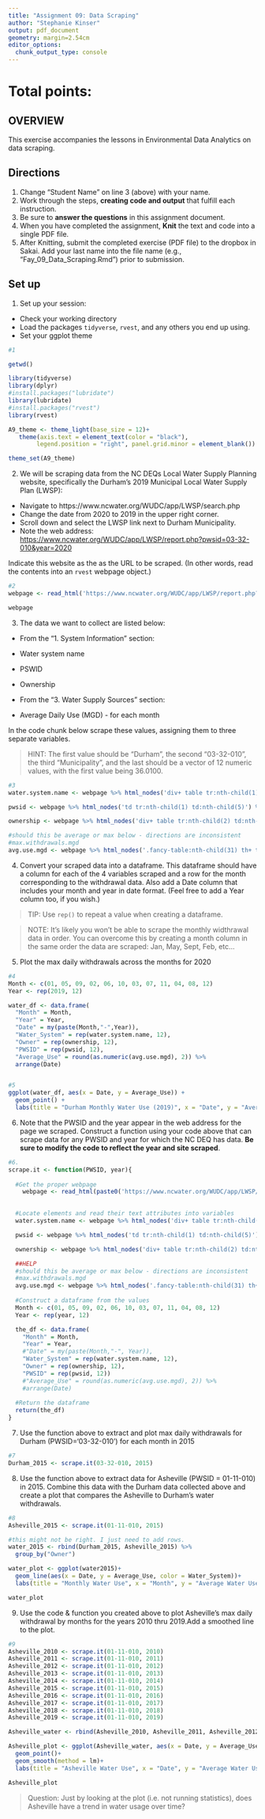 ```yaml
---
title: "Assignment 09: Data Scraping"
author: "Stephanie Kinser"
output: pdf_document
geometry: margin=2.54cm
editor_options: 
  chunk_output_type: console
---
```


# Total points:

## OVERVIEW

This exercise accompanies the lessons in Environmental Data Analytics on data scraping. 

## Directions
1. Change "Student Name" on line 3 (above) with your name.
2. Work through the steps, **creating code and output** that fulfill each instruction.
3. Be sure to **answer the questions** in this assignment document.
4. When you have completed the assignment, **Knit** the text and code into a single PDF file.
5. After Knitting, submit the completed exercise (PDF file) to the dropbox in Sakai. Add your last name into the file name (e.g., "Fay_09_Data_Scraping.Rmd") prior to submission.


## Set up 
1. Set up your session:

* Check your working directory
* Load the packages `tidyverse`, `rvest`, and any others you end up using.
* Set your ggplot theme

```r
#1

getwd()

library(tidyverse)
library(dplyr)
#install.packages("lubridate")
library(lubridate)
#install.packages("rvest")
library(rvest)

A9_theme <- theme_light(base_size = 12)+
   theme(axis.text = element_text(color = "black"), 
        legend.position = "right", panel.grid.minor = element_blank())

theme_set(A9_theme)

```

2. We will be scraping data from the NC DEQs Local Water Supply Planning website, specifically the Durham's 2019 Municipal Local Water Supply Plan (LWSP): 
 * Navigate to https://www.ncwater.org/WUDC/app/LWSP/search.php
 * Change the date from 2020 to 2019 in the upper right corner.
 * Scroll down and select the LWSP link next to Durham Municipality. 
 * Note the web address: <https://www.ncwater.org/WUDC/app/LWSP/report.php?pwsid=03-32-010&year=2020>

Indicate this website as the as the URL to be scraped. (In other words, read the contents into an
`rvest` webpage object.)

```r
#2
webpage <- read_html('https://www.ncwater.org/WUDC/app/LWSP/report.php?pwsid=03-32-010&year=2019')

webpage


```

3. The data we want to collect are listed below:

* From the "1. System Information" section:
 * Water system name
 * PSWID
 * Ownership
 
* From the "3. Water Supply Sources" section:
 * Average Daily Use (MGD) - for each month

In the code chunk below scrape these values, assigning them to three separate variables.

>HINT: The first value should be "Durham", the second "03-32-010", the third "Municipality", and the last should be a vector of 12 numeric values, with the first value being 36.0100.

```r
#3
water.system.name <- webpage %>% html_nodes('div+ table tr:nth-child(1) td:nth-child(2)') %>% html_text()

pwsid <- webpage %>% html_nodes('td tr:nth-child(1) td:nth-child(5)') %>% html_text()

ownership <- webpage %>% html_nodes('div+ table tr:nth-child(2) td:nth-child(4)') %>% html_text()

#should this be average or max below - directions are inconsistent
#max.withdrawals.mgd 
avg.use.mgd <- webpage %>% html_nodes('.fancy-table:nth-child(31) th+ td') %>% html_text()

```


4. Convert your scraped data into a dataframe. This dataframe should have a column for each of the 4 variables scraped and a row for the month corresponding to the withdrawal data. Also add a Date column that includes your month and year in date format. (Feel free to add a Year column too, if you wish.)

>TIP: Use `rep()` to repeat a value when creating a dataframe.

>NOTE: It's likely you won't be able to scrape the monthly widthrawal data in order. You can overcome this by creating a month column in the same order the data are scraped: Jan, May, Sept, Feb, etc...

5. Plot the max daily withdrawals across the months for 2020

```r

#4
Month <- c(01, 05, 09, 02, 06, 10, 03, 07, 11, 04, 08, 12)
Year <- rep(2019, 12)

water_df <- data.frame(
  "Month" = Month,
  "Year" = Year,
  "Date" = my(paste(Month,"-",Year)),
  "Water_System" = rep(water.system.name, 12),
  "Owner" = rep(ownership, 12),
  "PWSID" = rep(pwsid, 12),
  "Average_Use" = round(as.numeric(avg.use.mgd), 2)) %>%
  arrange(Date)


#5
ggplot(water_df, aes(x = Date, y = Average_Use)) +
  geom_point() +
  labs(title = "Durham Monthly Water Use (2019)", x = "Date", y = "Average Water Use (MGD)")


```

6. Note that the PWSID and the year appear in the web address for the page we scraped. Construct a function using your code above that can scrape data for any PWSID and year for which the NC DEQ has data. **Be sure to modify the code to reflect the year and site scraped**.

```r
#6.
scrape.it <- function(PWSID, year){
  
  #Get the proper webpage
    webpage <- read_html(paste0('https://www.ncwater.org/WUDC/app/LWSP/report.php?pwsid=', PWSID, '&year=', year))
    

  #Locate elements and read their text attributes into variables
  water.system.name <- webpage %>% html_nodes('div+ table tr:nth-child(1) td:nth-child(2)') %>% html_text()

  pwsid <- webpage %>% html_nodes('td tr:nth-child(1) td:nth-child(5)') %>% html_text()

  ownership <- webpage %>% html_nodes('div+ table tr:nth-child(2) td:nth-child(4)') %>% html_text()

  ##HELP
  #should this be average or max below - directions are inconsistent
  #max.withdrawals.mgd 
  avg.use.mgd <- webpage %>% html_nodes('.fancy-table:nth-child(31) th+ td') %>% html_text()
  
  #Construct a dataframe from the values
  Month <- c(01, 05, 09, 02, 06, 10, 03, 07, 11, 04, 08, 12)
  Year <- rep(year, 12)

  the_df <- data.frame(
    "Month" = Month,
    "Year" = Year,
    #"Date" = my(paste(Month,"-", Year)),
    "Water_System" = rep(water.system.name, 12),
    "Owner" = rep(ownership, 12),
    "PWSID" = rep(pwsid, 12))
    #"Average_Use" = round(as.numeric(avg.use.mgd), 2)) %>%
    #arrange(Date)
  
  #Return the dataframe
  return(the_df)
}


```

7. Use the function above to extract and plot max daily withdrawals for Durham (PWSID='03-32-010') for each month in 2015

```r
#7
Durham_2015 <- scrape.it(03-32-010, 2015)

```

8. Use the function above to extract data for Asheville (PWSID = 01-11-010) in 2015. Combine this data with the Durham data collected above and create a plot that compares the Asheville to Durham's water withdrawals.

```r
#8
Asheville_2015 <- scrape.it(01-11-010, 2015)

#this might not be right. I just need to add rows.
water_2015 <- rbind(Durham_2015, Asheville_2015) %>%
  group_by("Owner")

water_plot <- ggplot(water2015)+
  geom_line(aes(x = Date, y = Average_Use, color = Water_System))+
  labs(title = "Monthly Water Use", x = "Month", y = "Average Water Use (MGD)", color = "Water System Name")

water_plot

```


9. Use the code & function you created above to plot Asheville's max daily withdrawal by months for the years 2010 thru 2019.Add a smoothed line to the plot.

```r
#9
Asheville_2010 <- scrape.it(01-11-010, 2010)
Asheville_2011 <- scrape.it(01-11-010, 2011)
Asheville_2012 <- scrape.it(01-11-010, 2012)
Asheville_2013 <- scrape.it(01-11-010, 2013)
Asheville_2014 <- scrape.it(01-11-010, 2014)
Asheville_2015 <- scrape.it(01-11-010, 2015)
Asheville_2016 <- scrape.it(01-11-010, 2016)
Asheville_2017 <- scrape.it(01-11-010, 2017)
Asheville_2018 <- scrape.it(01-11-010, 2018)
Asheville_2019 <- scrape.it(01-11-010, 2019)

Asheville_water <- rbind(Asheville_2010, Asheville_2011, Asheville_2012, Asheville_2013, Asheville_2014, Asheville_2015, Asheville_2016, Asheville_2017, Asheville_2018, Asheville_2019)

Asheville_plot <- ggplot(Asheville_water, aes(x = Date, y = Average_Use)) +
  geom_point()+
  geom_smooth(method = lm)+
  labs(title = "Asheville Water Use", x = "Date", y = "Average Water Use (MGD)")

Asheville_plot
```

>Question: Just by looking at the plot (i.e. not running statistics), does Asheville have a trend in water usage over time?